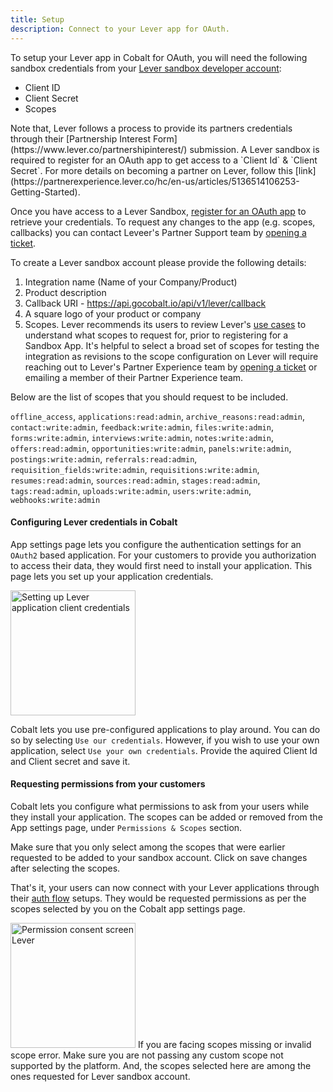 ```yaml
---
title: Setup
description: Connect to your Lever app for OAuth.
---
```


To setup your Lever app in Cobalt for OAuth, you will need the following sandbox credentials from your [Lever sandbox developer account](https://hire.sandbox.lever.co/settings/integrations?tab=oauth):
- Client ID
- Client Secret
- Scopes

<Info>
Note that, Lever follows a process to provide its partners credentials through their [Partnership Interest Form](https://www.lever.co/partnershipinterest/) submission. A Lever sandbox is required to register for an OAuth app to get access to a `Client Id` & `Client Secret`.
For more details on becoming a partner on Lever, follow this [link](https://partnerexperience.lever.co/hc/en-us/articles/5136514106253-Getting-Started).
</Info>

Once you have access to a Lever Sandbox, [register for an OAuth app](https://hello.lever.co/api/mailings/click/PMRHK4TMEI5CE2DUORYHGORPF5UGS4TFFZZWC3TEMJXXQLTMMV3GK4ROMNXS643FOR2GS3THOMXWS3TUMVTXEYLUNFXW44Z7ORQWEPLPMF2XI2BCFQRHMZLSONUW63RCHIRDIIRMEJUWIIR2EIYTEMBSGUZTIIRMEJXXEZZCHIRGKMBRGU4TGMJUFUZDMZRZFU2DCOLCFVRDCOBQFUZDMYJWMMZWEYZRMVRGKIRMEJZWSZZCHIRHS5SGGQ3WC2DBNZLFCX2ROVCTCWTFMNEVSZ3KKZLUCSCTJVMC2WKLJRHU2T3XJFDGUURYHURH2===) 
to retrieve your credentials. To request any changes to the app (e.g. scopes, callbacks) you can contact Leveer's Partner Support team by [opening a ticket](https://hello.lever.co/api/mailings/click/PMRHK4TMEI5CE2DUORYHGORPF5YGC4TUNZSXEZLYOBSXE2LFNZRWKLTMMV3GK4ROMNXS62DDF5SW4LLVOMXXEZLROVSXG5DTF5XGK5ZCFQRHMZLSONUW63RCHIRDIIRMEJUWIIR2EIYTEMBSGUZTIIRMEJXXEZZCHIRGKMBRGU4TGMJUFUZDMZRZFU2DCOLCFVRDCOBQFUZDMYJWMMZWEYZRMVRGKIRMEJZWSZZCHIRE42CDFUZXKRKCNZKGIYSUL4ZTGR22HBMXKUBSJ5UG4NCFPBKDS4JXFVSGUYJWGNSTQ4RUHURH2===). 

To create a Lever sandbox account please provide the following details:

1. Integration name (Name of your Company/Product)
2. Product description
3. Callback URI - https://api.gocobalt.io/api/v1/lever/callback
4. A square logo of your product or company
5. Scopes. Lever recommends its users to review Lever's [use cases](https://hire.sandbox.lever.co/developer/usecases) to understand what scopes to request for,
prior to registering for a Sandbox App. It's helpful to select a broad set of scopes for testing the integration as revisions to the scope configuration on Lever will require reaching out to Lever's Partner Experience team by [opening a ticket](https://partnerexperience.lever.co/hc/en-us/requests/new) or 
emailing a member of their Partner Experience team.

Below are the list of scopes that you should request to be included.

`offline_access`, `applications:read:admin`, `archive_reasons:read:admin`, `contact:write:admin`, `feedback:write:admin`, `files:write:admin`, `forms:write:admin`,
`interviews:write:admin`, `notes:write:admin`, `offers:read:admin`, `opportunities:write:admin`, `panels:write:admin`, `postings:write:admin`, `referrals:read:admin`,
`requisition_fields:write:admin`, `requisitions:write:admin`, `resumes:read:admin`, `sources:read:admin`, `stages:read:admin`, `tags:read:admin`, `uploads:write:admin`,
`users:write:admin`, `webhooks:write:admin`


#### Configuring Lever credentials in Cobalt

App settings page lets you configure the authentication settings for an `OAuth2` based application. For your customers to provide you authorization to access their data,
they would first need to install your application. This page lets you set up your application credentials.

<img height="200" src="/images/Lever/lever-cobalt.png" alt="Setting up Lever application client credentials"/>

Cobalt lets you use pre-configured applications to play around. You can do so by selecting `Use our credentials`. However, if you wish to use your own application,
select `Use your own credentials`. Provide the aquired Client Id and Client secret and save it.

#### Requesting permissions from your customers
Cobalt lets you configure what permissions to ask from your users while they install your application. The scopes can be added or removed from the App settings page, under `Permissions & Scopes`
section. 

Make sure that you only select among the scopes that were earlier requested to be added to your sandbox account. Click on save changes after selecting the scopes.

That's it, your users can now connect with your Lever applications through their [auth flow](https://docs.gocobalt.io/concepts/auth-flows) setups. They would be requested permissions as per the scopes selected
by you on the Cobalt app settings page.

<img height="200" src="/images/Lever/lever-permission.png" alt="Permission consent screen Lever"/>

<Warning>
If you are facing scopes missing or invalid scope error. Make sure you are not passing any custom scope not supported by the platform. And, the scopes selected here are
among the ones requested for Lever sandbox account.
</Warning>